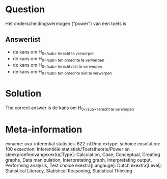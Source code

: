 Question
========

Het onderscheidingsvermogen ("power") van een toets is 

Answerlist
----------
* de kans om H<sub>0<\/sub> terecht te verwerpen
* de kans om H<sub>0<\/sub> ten onrechte te verwerpen
* de kans om H<sub>0<\/sub> terecht niet te verwerpen
* de kans om H<sub>0<\/sub> ten onrechte niet te verwerpen

Solution
========

The correct answer is  de kans om H<sub>0<\/sub> terecht te verwerpen 

Meta-information
================
exname: uva-inferential statistics-622-nl.Rmd 
extype: schoice 
exsolution: 100 
exsection: Inferentiële statistiek/Toetstheorie/Power en steekproefomvangexextra[Type]: Calculation, Case, Conceptual, Creating graphs, Data manipulation, Interpretating graph, Interpretating output, Performing analysis, Test choice 
exextra[Langauge]: Dutch 
exextra[Level]: Statistical Literacy, Statistical Reasoning, Statistical Thinking 
